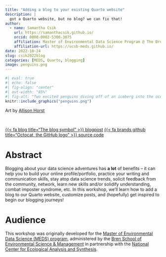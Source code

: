 ```yaml
---
title: "Adding a blog to your existing Quarto website"
description: |
  got a Quarto website, but no blog? we can fix that!
author:
  - name: Samantha Csik
    url: https://samanthacsik.github.io/
    orcid: 0000-0002-5300-3075
    affiliation: Master of Environmental Data Science Program @ The Bren School (UCSB) & The National Center for Ecological Analysis and Synthesis
    affiliation-url: https://ucsb-meds.github.io/
date: 2022-10-24
slug: csik2022blog
categories: [MEDS, Quarto, blogging]
image: penguins.png
---
```


```r
#| eval: true 
#| echo: false
#| fig-align: "center"
#| out-width: "85%" 
#| fig-alt: "Two excited penguins diving off of an iceberg into the ocean. A Quarto logo 'moon' in the sky is reflected in the water that they're diving into."
knitr::include_graphics("penguins.png")
```

::: {.gray-italic .center-text}
Art by [Allison Horst](https://allisonhorst.com/)
:::

<br>

::: {.center-text}
[{{< fa blog title="The blog symbol" >}} blogpost](https://samanthacsik.github.io/posts/2022-10-24-quarto-blogs/){.btn .btn-secondary role="button"} [{{< fa brands github title="Octocat, the GitHub logo" >}} source code](https://github.com/samanthacsik/samanthacsik.github.io/blob/main/posts/2022-10-24-quarto-blogs/index.qmd){.btn .btn-secondary role="button"}
:::

# Abstract 

Blogging about your data science adventures has **a lot** of benefits – it can help you to build your online profile/portfolio, practice your writing and communication skills, stay atop data science trends, solicit feedback from the community, network, learn new skills and/or solidify understanding, combat imposter syndrome, etc. In this workshop, we’ll learn how to add a blog to our Quarto website, customize posts, and (hopefully) get inspired to begin our blogging journeys!

# Audience

This workshop was originally developed for the [Master of Environmental Data Science (MEDS) program](https://ucsb-meds.github.io/), administered by the [Bren School of Environmental Science & Management](https://bren.ucsb.edu/masters-programs/master-environmental-data-science) in partnership with the [National Center for Ecological Analysis and Synthesis](https://www.nceas.ucsb.edu/).
